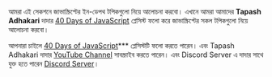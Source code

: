 আমরা এই সেকশনে জাভাস্ক্রিপ্টের ইন-ডেপথ টপিকগুলো নিয়ে আলোচনা করবো।
এখানে আমরা আমাদের **Tapash Adhakari** দাদার [40 Days of JavaScript](https://youtube.com/playlist?list=PLIJrr73KDmRw2Fwwjt6cPC_tk5vcSICCu&si=cblrQhUh72FvJEg1) প্লেসিস্ট ফলো করে জাভাস্ক্রিপ্টের সকল টপিকগুলো নিয়ে আলোচনা করবো।



আপনারা চাইলে [40 Days of JavaScript](https://youtube.com/playlist?list=PLIJrr73KDmRw2Fwwjt6cPC_tk5vcSICCu&si=cblrQhUh72FvJEg1)*** প্লেসিস্টটি ফলো করতে পারেন।
এবং Tapash Adhakari দাদার [YouTube Channel](https://www.youtube.com/@TapashAdhakari) সাবস্ক্রাইব করতে পারেন।
এবং Discord Server এ দাদার সাথে যুক্ত হতে পারেন [Discord Server](https://discord.gg/ux9BchWEW3)।